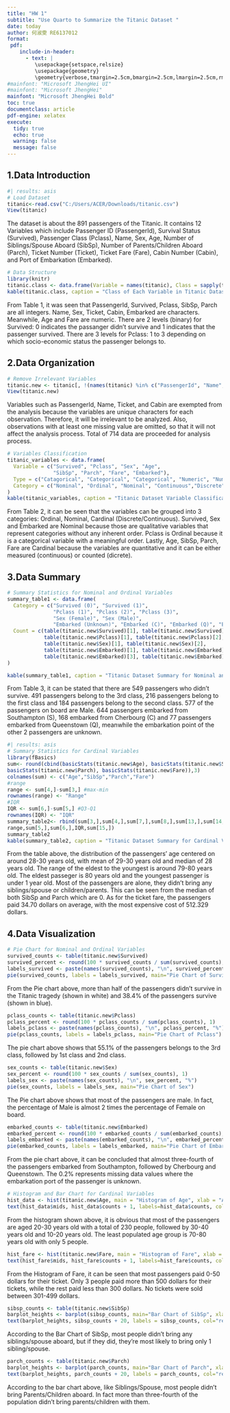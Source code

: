 ---
title: "HW 1"
subtitle: "Use Quarto to Summarize the Titanic Dataset "
date: today
author: 何淑雯 RE6137012
format:
 pdf:
    include-in-header:
      - text: |
         \usepackage{setspace,relsize}
         \usepackage{geometry}
         \geometry{verbose,tmargin=2.5cm,bmargin=2.5cm,lmargin=2.5cm,rmargin=2.5cm}
#mainfont: "Microsoft JhengHei UI"
#mainfont: "Microsoft JhengHei"
mainfont: "Microsoft JhengHei Bold"
toc: true
documentclass: article
pdf-engine: xelatex
execute:
  tidy: true
  echo: true
  warning: false
  message: false
---

## 1.Data Introduction

```{r}
#| results: asis
# Load Dataset
titanic<-read.csv("C:/Users/ACER/Downloads/titanic.csv")
View(titanic)
```

The dataset is about the 891 passengers of the Titanic. It contains 12 Variables which include Passenger ID (PassengerId), Survival Status (Survived), Passenger Class (Pclass), Name, Sex, Age, Number of Siblings/Spouse Aboard (SibSp), Number of Parents/Children Aboard (Parch), Ticket Number (Ticket), Ticket Fare (Fare), Cabin Number (Cabin), and Port of Embarkation (Embarked).

```{r}
# Data Structure
library(knitr)
titanic.class <- data.frame(Variable = names(titanic), Class = sapply(titanic, class))
kable(titanic.class, caption = "Class of Each Variable in Titanic Dataset")
```

From Table 1, it was seen that PassengerId, Survived, Pclass, SibSp, Parch are all integers. Name, Sex, Ticket, Cabin, Embarked are characters. Meanwhile, Age and Fare are numeric. There are 2 levels (binary) for Survived: 0 indicates the passanger didn't survive and 1 indicates that the passenger survived. There are 3 levels for Pclass: 1 to 3 depending on which socio-economic status the passenger belongs to.

## 2.Data Organization

```{r}
# Remove Irrelevant Variables
titanic.new <- titanic[, !(names(titanic) %in% c("PassengerId", "Name", "Ticket", "Cabin"))]
View(titanic.new)
```
Variables such as PassengerId, Name, Ticket, and Cabin are exempted from the analysis because the variables are unique characters for each observation. Therefore, it will be irrelevant to be analyzed. Also, observations with at least one missing value are omitted, so that it will not affect the analysis process. Total of 714 data are proceeded for analysis process.

```{r}
# Variables Classification
titanic_variables <- data.frame(
  Variable = c("Survived", "Pclass", "Sex", "Age", 
               "SibSp", "Parch", "Fare", "Embarked"),
  Type = c("Catagorical", "Categorical", "Categorical", "Numeric", "Numeric", "Numeric", "Numeric", "Categorical"),
  Category = c("Nominal", "Ordinal", "Nominal", "Continuous","Discrete", "Discrete","Continuous", "Nominal")
)
kable(titanic_variables, caption = "Titanic Dataset Variable Classification")

```
From Table 2, it can be seen that the variables can be grouped into 3 categories: Ordinal, Nominal, Cardinal (Discrete/Continuous). Survived, Sex and Embarked are Nominal because those are qualitative variables that represent categories without any inherent order. Pclass is Ordinal because it is a categorical variable with a meaningful order. Lastly, Age, SibSp, Parch, Fare are Cardinal because the variables are quantitative and it can be either measured (continuous) or counted (dicrete).

## 3.Data Summary

```{r}
# Summary Statistics for Nominal and Ordinal Variables
summary_table1 <- data.frame(
  Category = c("Survived (0)", "Survived (1)", 
               "Pclass (1)", "Pclass (2)", "Pclass (3)",
               "Sex (Female)", "Sex (Male)",
               "Embarked (Unknown)", "Embarked (C)", "Embarked (Q)", "Embarked (S)"),
  Count = c(table(titanic.new$Survived)[1], table(titanic.new$Survived)[2],
            table(titanic.new$Pclass)[1], table(titanic.new$Pclass)[2], table(titanic.new$Pclass)[3],
            table(titanic.new$Sex)[1], table(titanic.new$Sex)[2],
            table(titanic.new$Embarked)[1], table(titanic.new$Embarked)[2], 
            table(titanic.new$Embarked)[3], table(titanic.new$Embarked)[4])
)

kable(summary_table1, caption = "Titanic Dataset Summary for Nominal and Ordinal Variables")
```
From Table 3, it can be stated that there are 549 passengers who didn't survive. 491 passengers belong to the 3rd class, 216 passengers belong to the first class and 184 passengers belong to the second class. 577 of the passengers on board are Male. 644 passengers embarked from Southampton (S), 168 embarked from Cherbourg (C) and 77 passengers embarked from Queenstown (Q), meanwhile the embarkation point of the other 2 passengers are unknown. 

```{r}
#| results: asis
# Summary Statistics for Cardinal Variables
library(fBasics)
sum<- round(cbind(basicStats(titanic.new$Age), basicStats(titanic.new$SibSp),
basicStats(titanic.new$Parch), basicStats(titanic.new$Fare)),3)
colnames(sum) <- c("Age","SibSp","Parch","Fare")
#range
range <- sum[4,]-sum[3,] #max-min
rownames(range) <- "Range"
#IQR
IQR <- sum[6,]-sum[5,] #Q3-Q1
rownames(IQR) <- "IQR"
summary_table2<- rbind(sum[3,],sum[4,],sum[7,],sum[8,],sum[13,],sum[14,],
range,sum[5,],sum[6,],IQR,sum[15,])
summary_table2
kable(summary_table2, caption = "Titanic Dataset Summary for Cardinal Variables")
```
From the table above, the distribution of the passengers' age centered on around 28-30 years old, with mean of 29-30 years old and median of 28 years old. The range of the eldest to the youngest is around 79-80 years old. The eldest passeger is 80 years old and the youngest passenger is under 1 year old. Most of the passengers are alone, they didn't bring any siblings/spouse or children/parents. This can be seen from the median of both SibSp and Parch which are 0. As for the ticket fare, the passengers paid 34.70 dollars on average, with the most expensive cost of 512.329 dollars. 

## 4.Data Visualization

```{r}
# Pie Chart for Nominal and Ordinal Variables
survived_counts <- table(titanic.new$Survived)
survived_percent <- round(100 * survived_counts / sum(survived_counts), 1)
labels_survived <- paste(names(survived_counts), "\n", survived_percent, "%")
pie(survived_counts, labels = labels_survived, main="Pie Chart of Survived")
```
From the Pie chart above, more than half of the passengers didn't survive in the Titanic tragedy (shown in white) and 38.4% of the passengers survive (shown in blue).

```{r}
pclass_counts <- table(titanic.new$Pclass)
pclass_percent <- round(100 * pclass_counts / sum(pclass_counts), 1)
labels_pclass <- paste(names(pclass_counts), "\n", pclass_percent, "%")
pie(pclass_counts, labels = labels_pclass, main="Pie Chart of Pclass")
```
The pie chart above shows that 55.1% of the passengers belongs to the 3rd class, followed by 1st class and 2nd class. 

```{r}
sex_counts <- table(titanic.new$Sex)
sex_percent <- round(100 * sex_counts / sum(sex_counts), 1)
labels_sex <- paste(names(sex_counts), "\n", sex_percent, "%")
pie(sex_counts, labels = labels_sex, main="Pie Chart of Sex")
```
The Pie chart above shows that most of the passengers are male. In fact, the percentage of Male is almost 2 times the percentage of Female on board. 

```{r}
embarked_counts <- table(titanic.new$Embarked)
embarked_percent <- round(100 * embarked_counts / sum(embarked_counts), 1)
labels_embarked <- paste(names(embarked_counts), "\n", embarked_percent, "%")
pie(embarked_counts, labels = labels_embarked, main="Pie Chart of Embarked")
```
From the pie chart above, it can be concluded that almost three-fourth of the passengers embarked from Southampton, followed by Cherbourg and Queenstown. The 0.2% represents missing data values where the embarkation port of the passenger is unknown. 

```{r}
# Histogram and Bar Chart for Cardinal Variables
hist_data <- hist(titanic.new$Age, main = "Histogram of Age", xlab = "Age", col="skyblue")
text(hist_data$mids, hist_data$counts + 1, labels=hist_data$counts, col="red", cex=1.0)
```
From the histogram shown above, it is obvious that most of the passengers are aged 20-30 years old with a total of 230 people, followed by 30-40 years old and 10-20 years old. The least populated age group is 70-80 years old with only 5 people. 

```{r}
hist_fare <- hist(titanic.new$Fare, main = "Histogram of Fare", xlab = "Ticket Fare", col="lightgreen")
text(hist_fare$mids, hist_fare$counts + 1, labels=hist_fare$counts, col="red", cex=1.0)
```
From the Histogram of Fare, it can be seen that most passengers paid 0-50 dollars for their ticket. Only 3 people paid more than 500 dollars for their tickets, while the rest paid less than 300 dollars. No tickets were sold between 301-499 dollars. 

```{r}
sibsp_counts <- table(titanic.new$SibSp)
barplot_heights <- barplot(sibsp_counts, main="Bar Chart of SibSp", xlab="Number of Siblings/Spouse", ylab="Frequency", col="pink", ylim=c(0, max(sibsp_counts) + 50 ))
text(barplot_heights, sibsp_counts + 20, labels = sibsp_counts, col="red", cex=1.0)
```
According to the Bar Chart of SibSp, most people didn't bring any siblings/spouse aboard, but if they did, they're most likely to bring only 1 sibling/spouse. 

```{r}
parch_counts <- table(titanic.new$Parch)
barplot_heights <- barplot(parch_counts, main="Bar Chart of Parch", xlab="Number of Parents/Children", ylab="Frequency", col="purple", ylim=c(0, max(parch_counts) + 50))
text(barplot_heights, parch_counts + 20, labels = parch_counts, col="red", cex=1.0)
```
According to the bar chart above, like Siblings/Spouse, most people didn't bring Parents/Children aboard. In fact more than three-fourth of the population didn't bring parents/children with them. 